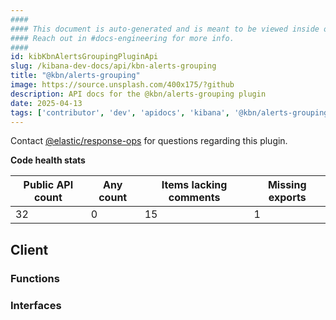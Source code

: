 ```yaml
---
####
#### This document is auto-generated and is meant to be viewed inside our experimental, new docs system.
#### Reach out in #docs-engineering for more info.
####
id: kibKbnAlertsGroupingPluginApi
slug: /kibana-dev-docs/api/kbn-alerts-grouping
title: "@kbn/alerts-grouping"
image: https://source.unsplash.com/400x175/?github
description: API docs for the @kbn/alerts-grouping plugin
date: 2025-04-13
tags: ['contributor', 'dev', 'apidocs', 'kibana', '@kbn/alerts-grouping']
---
```




Contact [@elastic/response-ops](https://github.com/orgs/elastic/teams/response-ops) for questions regarding this plugin.

**Code health stats**

| Public API count  | Any count | Items lacking comments | Missing exports |
|-------------------|-----------|------------------------|-----------------|
| 32 | 0 | 15 | 1 |

## Client

### Functions
<DocDefinitionList data={kbnAlertsGroupingObj.client.functions}/>

### Interfaces
<DocDefinitionList data={kbnAlertsGroupingObj.client.interfaces}/>

